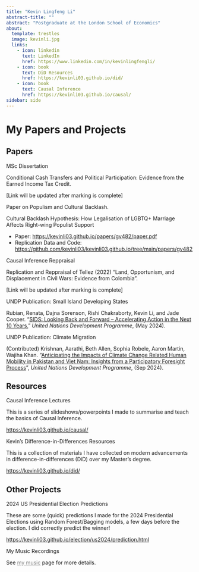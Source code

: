 ```yaml
---
title: "Kevin Lingfeng Li"
abstract-title: ""
abstract: "Postgraduate at the London School of Economics"
about:
  template: trestles
  image: kevinli.jpg
  links:
    - icon: linkedin
      text: LinkedIn
      href: https://www.linkedin.com/in/kevinlingfengli/
    - icon: book
      text: DiD Resources
      href: https://kevinli03.github.io/did/
    - icon: book
      text: Causal Inference
      href: https://kevinli03.github.io/causal/
sidebar: side
---
```


# My Papers and Projects

::::::::::::::::::::: {.panel-tabset .nav-pills}
## Papers

:::: myclass
MSc Dissertation

::: small
Conditional Cash Transfers and Political Participation: Evidence from the Earned Income Tax Credit.

\[Link will be updated after marking is complete\]
:::
::::

:::: myclass
Paper on Populism and Cultural Backlash.

::: small
Cultural Backlash Hypothesis: How Legalisation of LGBTQ+ Marriage Affects Right-wing Populist Support

-   Paper: <https://kevinli03.github.io/papers/gv482/paper.pdf>
-   Replication Data and Code: <https://github.com/kevinli03/kevinli03.github.io/tree/main/papers/gv482>
:::
::::

:::: myclass
Causal Inference Reppraisal

::: small
Replication and Reppraisal of Tellez (2022) "Land, Opportunism, and Displacement in Civil Wars: Evidence from Colombia".

\[Link will be updated after marking is complete\]
:::
::::

:::: myclass
UNDP Publication: Small Island Developing States

::: small
Rubian, Renata, Dajna Sorenson, Rishi Chakraborty, Kevin Li, and Jade Cooper. “[SIDS: Looking Back and Forward – Accelerating Action in the Next 10 Years.](https://www.undp.org/publications/sids-looking-back-and-forward)” *United Nations Development Programme*, (May 2024).
:::
::::

:::: myclass
UNDP Publication: Climate Migration

::: small
(Contributed) Krishnan, Aarathi, Beth Allen, Sophia Robele, Aaron Martin, Wajiha Khan. "[Anticipating the Impacts of Climate Change Related Human Mobility in Pakistan and Viet Nam: Insights from a Participatory Foresight Process](https://www.undp.org/asia-pacific/publications/anticipating-impacts-of-climate-change-related-human-mobility-pakistan-and-viet-nam)", *United Nations Development Programme*, (Sep 2024).
:::
::::

## Resources

:::: myclass
Causal Inference Lectures

::: small
This is a series of slideshows/powerpoints I made to summarise and teach the basics of Causal Inference.

<https://kevinli03.github.io/causal/>
:::
::::

:::: myclass
Kevin's Difference-in-Differences Resources

::: small
This is a collection of materials I have collected on modern advancements in difference-in-differences (DiD) over my Master's degree.

<https://kevinli03.github.io/did/>
:::
::::

## Other Projects

:::: myclass
2024 US Presidential Election Predictions

::: small
These are some (quick) predictions I made for the 2024 Presidential Elections using Random Forest/Bagging models, a few days before the election. I did correctly predict the winner!

<https://kevinli03.github.io/election/us2024/prediction.html>
:::
::::

:::: myclass
My Music Recordings

::: small
See [my music](music.qmd){style="color: gray;"} page for more details.
:::
::::
:::::::::::::::::::::